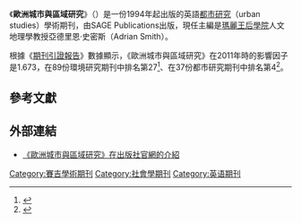 {{Infobox journal
| title = 歐洲城市與區域研究<br>European Urban and Regional Studies
| cover = [[File:European_Urban_and_Regional_Studies_journal_front_cover.gif|File:European Urban and Regional Studies journal front cover.gif]]
| editor = Adrian Smith 
| discipline = [[都市研究|都市研究]]
| language = 英語
| former_names = 
| abbreviation = Eur. Urban Reg. Stud.
| publisher = [[賽吉出版公司|賽吉出版公司]]
| country = 
| frequency = 季刊
| history = 1994年－現在
| openaccess = 
| license = 
| impact = 1.673
| impact-year = 2011
| website = http://eur.sagepub.com/
| link1 = http://eur.sagepub.com/content/current
| link1-name = 線上閱讀
| link2 = http://eur.sagepub.com/content/by/year
| link2-name = 線上閱讀
| JSTOR = 
| OCLC = 613531914
| LCCN = 97652843 
| CODEN = 
| ISSN = 0969-7764
| eISSN = 1461-7145
}}
《'''歐洲城市與區域研究'''》（{{lang-en|''European Urban and Regional Studies''}}）是一份1994年起出版的英語[[都市研究|都市研究]]（urban studies）學術期刊，由SAGE Publications出版，現任主編是[[瑪麗王后學院|瑪麗王后學院]]人文地理學教授亞德里恩·史密斯（Adrian Smith）。

根據《[[期刊引證報告|期刊引證報告]]》數據顯示，《歐洲城市與區域研究》在2011年時的影響因子是1.673，在89份環境研究期刊中排名第27<ref>{{cite book |year=2012 |chapter=Journals Ranked by Impact: Environmental Studies|title=2011 Journal Citation Reports |publisher=[[湯森路透|Thomson Reuters]] |edition=Social Sciences |accessdate=2013-05-23 |language=en|work=Web of Science |postscript=.}}</ref>、在37份都市研究期刊中排名第4<ref>{{cite book |year=2012 |chapter=Journals Ranked by Impact: Urban Studies|title=2011 Journal Citation Reports |publisher=Thomson Reuters |edition=Social Sciences |accessdate=2013-05-23|language=en|work=Web of Science |postscript=.}}</ref>。

== 參考文獻 ==
{{reflist}}

== 外部連結 ==
* [http://eur.sagepub.com/ 《歐洲城市與區域研究》在出版社官網的介紹] {{Wayback|url=http://eur.sagepub.com/ |date=20130508125804 }} {{en}}

{{sociology-stub}}

[[Category:賽吉學術期刊|Category:賽吉學術期刊]]
[[Category:社會學期刊|Category:社會學期刊]]
[[Category:英语期刊|Category:英语期刊]]